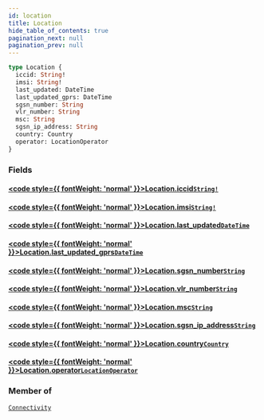 ```yaml
---
id: location
title: Location
hide_table_of_contents: true
pagination_next: null
pagination_prev: null
---
```








 

```graphql
type Location {
  iccid: String!
  imsi: String!
  last_updated: DateTime
  last_updated_gprs: DateTime
  sgsn_number: String
  vlr_number: String
  msc: String
  sgsn_ip_address: String
  country: Country
  operator: LocationOperator
}
```


### Fields

#### [<code style={{ fontWeight: 'normal' }}>Location.<b>iccid</b></code>](#)<Bullet />[`String!`](/graphql/scalars/string) <Badge class="secondary" text="non-null"/> <Badge class="secondary" text="scalar"/>
> 
> 

#### [<code style={{ fontWeight: 'normal' }}>Location.<b>imsi</b></code>](#)<Bullet />[`String!`](/graphql/scalars/string) <Badge class="secondary" text="non-null"/> <Badge class="secondary" text="scalar"/>
> 
> 

#### [<code style={{ fontWeight: 'normal' }}>Location.<b>last_updated</b></code>](#)<Bullet />[`DateTime`](/graphql/scalars/date-time) <Badge class="secondary" text="scalar"/>
> 
> 

#### [<code style={{ fontWeight: 'normal' }}>Location.<b>last_updated_gprs</b></code>](#)<Bullet />[`DateTime`](/graphql/scalars/date-time) <Badge class="secondary" text="scalar"/>
> 
> 

#### [<code style={{ fontWeight: 'normal' }}>Location.<b>sgsn_number</b></code>](#)<Bullet />[`String`](/graphql/scalars/string) <Badge class="secondary" text="scalar"/>
> 
> 

#### [<code style={{ fontWeight: 'normal' }}>Location.<b>vlr_number</b></code>](#)<Bullet />[`String`](/graphql/scalars/string) <Badge class="secondary" text="scalar"/>
> 
> 

#### [<code style={{ fontWeight: 'normal' }}>Location.<b>msc</b></code>](#)<Bullet />[`String`](/graphql/scalars/string) <Badge class="secondary" text="scalar"/>
> 
> 

#### [<code style={{ fontWeight: 'normal' }}>Location.<b>sgsn_ip_address</b></code>](#)<Bullet />[`String`](/graphql/scalars/string) <Badge class="secondary" text="scalar"/>
> 
> 

#### [<code style={{ fontWeight: 'normal' }}>Location.<b>country</b></code>](#)<Bullet />[`Country`](/graphql/objects/country) <Badge class="secondary" text="object"/>
> 
> 

#### [<code style={{ fontWeight: 'normal' }}>Location.<b>operator</b></code>](#)<Bullet />[`LocationOperator`](/graphql/objects/location-operator) <Badge class="secondary" text="object"/>
> 
> 



### Member of

[`Connectivity`](/graphql/objects/connectivity)  <Badge className="secondary" text="object"/>



